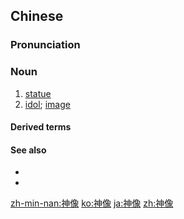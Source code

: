 ==Chinese==
{{zh-forms}}

===Pronunciation===
{{zh-pron
|m=shénxiàng
|c=san4 zoeng6
|h=pfs=sṳ̀n-siong
|mn=xm,tp,kh:sîn-siōng/zz:sîn-siāng/qz:sîn-siǒng
|cat=n
}}

===Noun===
{{zh-noun}}

# [[statue]]
# [[idol]]; [[image]]

====Derived terms====
{{zh-der|自由女神像|自由神像}}

====See also====
* {{zh-l|佛像}}
* {{zh-l|聖像}}

[[zh-min-nan:神像]]
[[ko:神像]]
[[ja:神像]]
[[zh:神像]]